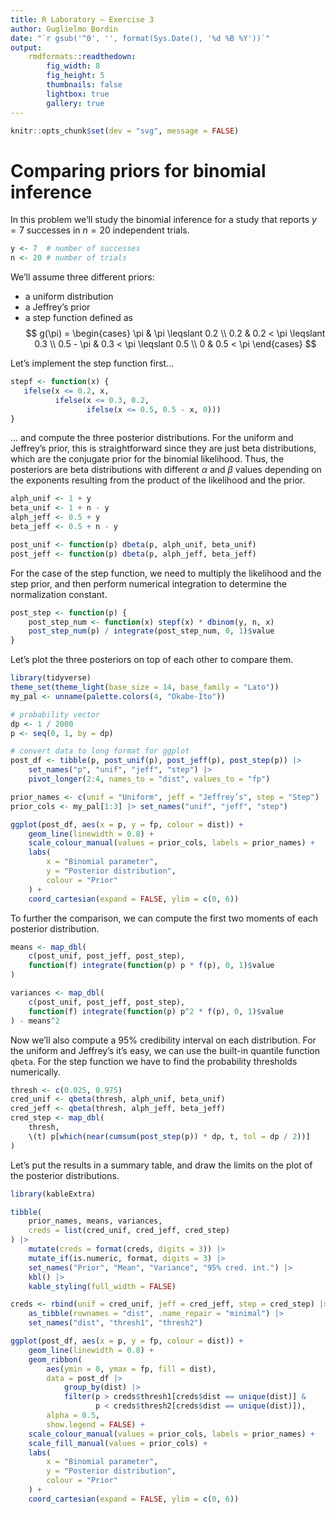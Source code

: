 ```yaml
---
title: R Laboratory – Exercise 3
author: Guglielmo Bordin
date: "`r gsub('^0', '', format(Sys.Date(), '%d %B %Y'))`"
output:
    rmdformats::readthedown:
        fig_width: 8
        fig_height: 5
        thumbnails: false
        lightbox: true
        gallery: true
---
```


```r
knitr::opts_chunk$set(dev = "svg", message = FALSE)
```

# Comparing priors for binomial inference
In this problem we’ll study the binomial inference for a study that reports
$y = 7$ successes in $n = 20$ independent trials.
```r
y <- 7  # number of successes
n <- 20 # number of trials
```
We’ll assume three different priors:

* a uniform distribution
* a Jeffrey’s prior
* a step function defined as
$$
    g(\pi) =
    \begin{cases}
        \pi       &       \pi \leqslant 0.2 \\
        0.2       & 0.2 < \pi \leqslant 0.3 \\
        0.5 - \pi & 0.3 < \pi \leqslant 0.5 \\
        0         & 0.5 < \pi
    \end{cases}
$$

Let’s implement the step function first…
```r
stepf <- function(x) {
   ifelse(x <= 0.2, x,
          ifelse(x <= 0.3, 0.2,
                 ifelse(x <= 0.5, 0.5 - x, 0)))
}
```
… and compute the three posterior distributions. For the uniform and
Jeffrey's prior, this is straightforward since they are just beta
distributions, which are the conjugate prior for the binomial likelihood.
Thus, the posteriors are beta distributions with different $\alpha$ and
$\beta$ values depending on the exponents resulting from the product of the
likelihood and the prior.
```r
alph_unif <- 1 + y
beta_unif <- 1 + n - y
alph_jeff <- 0.5 + y
beta_jeff <- 0.5 + n - y

post_unif <- function(p) dbeta(p, alph_unif, beta_unif)
post_jeff <- function(p) dbeta(p, alph_jeff, beta_jeff)
```
For the case of the step function, we need to multiply the likelihood and
the step prior, and then perform numerical integration to determine the
normalization constant.
```r
post_step <- function(p) {
    post_step_num <- function(x) stepf(x) * dbinom(y, n, x)
    post_step_num(p) / integrate(post_step_num, 0, 1)$value
}
```
Let’s plot the three posteriors on top of each other to compare them.
```r
library(tidyverse)
theme_set(theme_light(base_size = 14, base_family = "Lato"))
my_pal <- unname(palette.colors(4, "Okabe-Ito"))

# probability vector
dp <- 1 / 2000
p <- seq(0, 1, by = dp)

# convert data to long format for ggplot
post_df <- tibble(p, post_unif(p), post_jeff(p), post_step(p)) |>
    set_names("p", "unif", "jeff", "step") |>
    pivot_longer(2:4, names_to = "dist", values_to = "fp")

prior_names <- c(unif = "Uniform", jeff = "Jeffrey’s", step = "Step")
prior_cols <- my_pal[1:3] |> set_names("unif", "jeff", "step")

ggplot(post_df, aes(x = p, y = fp, colour = dist)) +
    geom_line(linewidth = 0.8) +
    scale_colour_manual(values = prior_cols, labels = prior_names) +
    labs(
        x = "Binomial parameter",
        y = "Posterior distribution",
        colour = "Prior"
    ) +
    coord_cartesian(expand = FALSE, ylim = c(0, 6))
```

To further the comparison, we can compute the first two moments of each 
posterior distribution.
```r
means <- map_dbl(
    c(post_unif, post_jeff, post_step),
    function(f) integrate(function(p) p * f(p), 0, 1)$value
)

variances <- map_dbl(
    c(post_unif, post_jeff, post_step),
    function(f) integrate(function(p) p^2 * f(p), 0, 1)$value
) - means^2
```

Now we’ll also compute a 95% credibility interval on each distribution.
For the uniform and Jeffrey’s it’s easy, we can use the built-in quantile
function `qbeta`. For the step function we have to find the probability
thresholds numerically.
```r
thresh <- c(0.025, 0.975)
cred_unif <- qbeta(thresh, alph_unif, beta_unif)
cred_jeff <- qbeta(thresh, alph_jeff, beta_jeff)
cred_step <- map_dbl(
    thresh,
    \(t) p[which(near(cumsum(post_step(p)) * dp, t, tol = dp / 2))]
)
```

Let’s put the results in a summary table, and draw the limits on the
plot of the posterior distributions.
```r
library(kableExtra)

tibble(
    prior_names, means, variances,
    creds = list(cred_unif, cred_jeff, cred_step)
) |>
    mutate(creds = format(creds, digits = 3)) |>
    mutate_if(is.numeric, format, digits = 3) |>
    set_names("Prior", "Mean", "Variance", "95% cred. int.") |>
    kbl() |>
    kable_styling(full_width = FALSE)
```
```r
creds <- rbind(unif = cred_unif, jeff = cred_jeff, step = cred_step) |>
    as_tibble(rownames = "dist", .name_repair = "minimal") |>
    set_names("dist", "thresh1", "thresh2")

ggplot(post_df, aes(x = p, y = fp, colour = dist)) +
    geom_line(linewidth = 0.8) +
    geom_ribbon(
        aes(ymin = 0, ymax = fp, fill = dist),
        data = post_df |>
            group_by(dist) |>
            filter(p > creds$thresh1[creds$dist == unique(dist)] &
                   p < creds$thresh2[creds$dist == unique(dist)]),
        alpha = 0.5,
        show.legend = FALSE) +
    scale_colour_manual(values = prior_cols, labels = prior_names) +
    scale_fill_manual(values = prior_cols) +
    labs(
        x = "Binomial parameter",
        y = "Posterior distribution",
        colour = "Prior"
    ) +
    coord_cartesian(expand = FALSE, ylim = c(0, 6))
```
